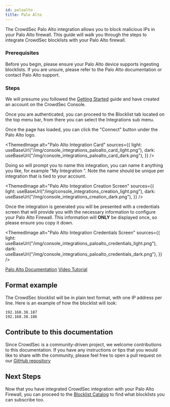 ```yaml
---
id: paloalto
title: Palo Alto
---
```



The CrowdSec Palo Alto integration allows you to block malicious IPs in your Palo Alto firewall. This guide will walk you through the steps to integrate CrowdSec blocklists with your Palo Alto firewall.

### Prerequisites

Before you begin, please ensure your Palo Alto device supports ingesting blocklists. If you are unsure, please refer to the Palo Alto documentation or contact Palo Alto support.

### Steps

We will presume you followed the [Getting Started](integrations/intro.mdx) guide and have created an account on the CrowdSec Console.

Once you are authenticated, you can proceed to the Blocklist tab located on the top menu bar, from there you can select the Integrations sub menu.

Once the page has loaded, you can click the "Connect" button under the Palo Alto logo.

<ThemedImage
    alt="Palo Alto Integration Card"
    sources={{
        light: useBaseUrl("/img/console_integrations_paloalto_card_light.png"),
        dark: useBaseUrl("/img/console_integrations_paloalto_card_dark.png"),
    }}
/>

Doing so will prompt you to name this integration, you can name it anything you like, for example "My Integration ". Note the name should be unique per integration that is tied to your account.

<ThemedImage
    alt="Palo Alto Integration Creation Screen"
    sources={{
        light: useBaseUrl("/img/console_integrations_creation_light.png"),
        dark: useBaseUrl("/img/console_integrations_creation_dark.png"),
    }}
/>

Once the integration is generated you will be presented with a credentials screen that will provide you with the necessary information to configure your Palo Alto Firewall. This information will **ONLY** be displayed once, so please ensure you copy it down.

<ThemedImage
    alt="Palo Alto Integration Credentials Screen"
    sources={{
        light: useBaseUrl("/img/console_integrations_paloalto_credentials_light.png"),
        dark: useBaseUrl("/img/console_integrations_paloalto_credentials_dark.png"),
    }}
/>

[Palo Alto Documentation](https://docs.paloaltonetworks.com/pan-os/11-1/pan-os-admin/policy/use-an-external-dynamic-list-in-policy/external-dynamic-list#idf36cb80a-77f1-4d17-9c4b-7efe9fe426af)
[Video Tutorial](https://www.youtube.com/watch?v=QFVI4sOFoaI)

## Format example

The CrowdSec blocklist will be in plain text format, with one IP address per line. Here is an example of how the blocklist will look:

```
192.168.38.187
192.168.38.186
```

## Contribute to this documentation

Since CrowdSec is a community-driven project, we welcome contributions to this documentation. If you have any instructions or tips that you would like to share with the community, please feel free to open a pull request on our [GitHub repository](https://github.com/crowdsecurity/crowdsec-docs)

## Next Steps

Now that you have integrated CrowdSec integration with your Palo Alto Firewall, you can proceed to the [Blocklist Catalog](console/blocklists/catalog.md) to find what blocklists you can subscribe too. 
